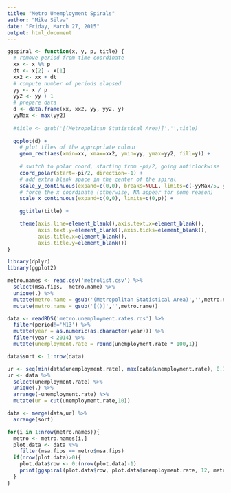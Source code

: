 ```yaml
---
title: "Metro Unemployment Spirals"
author: "Mike Silva"
date: "Friday, March 27, 2015"
output: html_document
---
```


```r
ggspiral <- function(x, y, p, title) {
  # remove period from time coordinate
  xx <- x %% p
  dt <- x[2] - x[1]
  xx2 <- xx + dt
  # compute number of periods elapsed
  yy <- x / p
  yy2 <- yy + 1
  # prepare data
  d <- data.frame(xx, xx2, yy, yy2, y)
  yyMax <- max(yy2)
  
  #title <- gsub('[(Metropolitan Statistical Area)]','',title)
  
  ggplot(d) + 
    # plot tiles of the appropriate colour
    geom_rect(aes(xmin=xx, xmax=xx2, ymin=yy, ymax=yy2, fill=y)) +
    
    # switch to polar coord, starting from -pi/2, going anticlockwise
    coord_polar(start=-pi/2, direction=-1) +
    # add extra blank space in the center of the spiral
    scale_y_continuous(expand=c(0,0), breaks=NULL, limits=c(-yyMax/5, yyMax)) +
    # force the x coordinate (otherwise, NA appear for some reason)
    scale_x_continuous(expand=c(0,0), limits=c(0,p)) +
    
    ggtitle(title) + 

    theme(axis.line=element_blank(),axis.text.x=element_blank(),
          axis.text.y=element_blank(),axis.ticks=element_blank(),
          axis.title.x=element_blank(),
          axis.title.y=element_blank())
}
```


```r
library(dplyr)
library(ggplot2)

metro.names <- read.csv('metrolist.csv') %>%
  select(msa.fips,  metro.name) %>%
  unique(.) %>%
  mutate(metro.name = gsub('(Metropolitan Statistical Area)','',metro.name)) %>%
  mutate(metro.name = gsub('[()]','',metro.name))

data <- readRDS('metro.unemployment.rates.rds') %>%
  filter(period!='M13') %>%
  mutate(year = as.numeric(as.character(year))) %>%
  filter(year < 2014) %>%
  mutate(unemployment.rate = round(unemployment.rate * 100,1))

data$sort <- 1:nrow(data)

ur <- seq(min(data$unemployment.rate), max(data$unemployment.rate), 0.1)
ur <- data %>%
  select(unemployment.rate) %>%
  unique(.) %>%
  arrange(-unemployment.rate) %>%
  mutate(ur = cut(unemployment.rate,10))

data <- merge(data,ur) %>%
  arrange(sort)

for(i in 1:nrow(metro.names)){
  metro <- metro.names[i,]
  plot.data <- data %>%
    filter(msa.fips == metro$msa.fips)
  if(nrow(plot.data)>0){
    plot.data$row <- 0:(nrow(plot.data)-1)
    print(ggspiral(plot.data$row, plot.data$unemployment.rate, 12, metro$metro.name))
  }
}
```